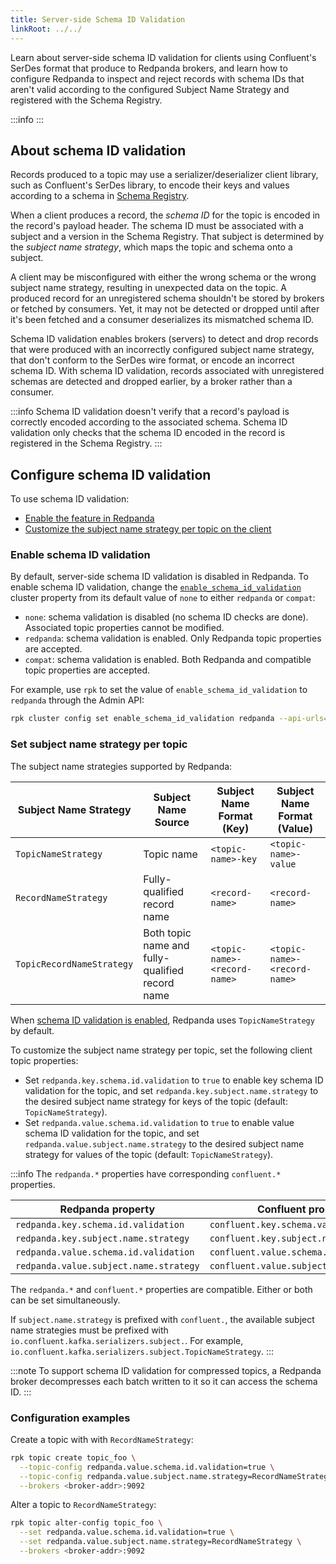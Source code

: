 ```yaml
---
title: Server-side Schema ID Validation
linkRoot: ../../
---
```


<head>
    <meta name="title" content="Server-side Schema ID Validation | Redpanda Docs"/>
    <meta name="description" content="Learn about server-side schema ID validation for clients using Confluent's SerDes format that produce to Redpanda brokers, and learn how to configure Redpanda to inspect and reject records with schema IDs that aren't valid according to the configured Subject Name Strategy and registered with the Schema Registry."/>
    <link rel="canonical" href="https://docs.redpanda.com/manage/schema-registry/" />
</head>


Learn about server-side schema ID validation for clients using Confluent's SerDes format that produce to Redpanda brokers, and learn how to configure Redpanda to inspect and reject records with schema IDs that aren't valid according to the configured Subject Name Strategy and registered with the Schema Registry.

:::info
<EnterpriseLicenseNote frontmatter={frontMatter}/>
:::

## About schema ID validation

Records produced to a topic may use a serializer/deserializer client library, such as Confluent's SerDes library, to encode their keys and values according to a schema in [Schema Registry](../schema-registry).

When a client produces a record, the *schema ID* for the topic is encoded in the record's payload header. 
The schema ID must be associated with a subject and a version in the Schema Registry. That subject is determined by the *subject name strategy*, which maps the topic and schema onto a subject.

A client may be misconfigured with either the wrong schema or the wrong subject name strategy, resulting in unexpected data on the topic. A produced record for an unregistered schema shouldn't be stored by brokers or fetched by consumers. Yet, it may not be detected or dropped until after it's been fetched and a consumer deserializes its mismatched schema ID.


Schema ID validation enables brokers (servers) to detect and drop records that were produced with an incorrectly configured subject name strategy, that don't conform to the SerDes wire format, or encode an incorrect schema ID. With schema ID validation, records associated with unregistered schemas are detected and dropped earlier, by a broker rather than a consumer. 

:::info
Schema ID validation doesn't verify that a record's payload is correctly encoded according to the associated schema. Schema ID validation only checks that the schema ID encoded in the record is registered in the Schema Registry.
:::


## Configure schema ID validation

To use schema ID validation:
- [Enable the feature in Redpanda](#enable-schema-id-validation)
- [Customize the subject name strategy per topic on the client](#set-subject-name-strategy-per-topic)

### Enable schema ID validation

By default, server-side schema ID validation is disabled in Redpanda. To enable schema ID validation, change the [`enable_schema_id_validation`](../../reference/cluster-properties#enable_schema_id_validation) cluster property from its default value of `none` to either `redpanda` or `compat`:

- `none`: schema validation is disabled (no schema ID checks are done). Associated topic properties cannot be modified.
- `redpanda`: schema validation is enabled. Only Redpanda topic properties are accepted.
- `compat`: schema validation is enabled. Both Redpanda and compatible topic properties are accepted.

For example, use `rpk` to set the value of `enable_schema_id_validation` to `redpanda` through the Admin API:

```bash
rpk cluster config set enable_schema_id_validation redpanda --api-urls=<admin-api-IP>:9644
```

### Set subject name strategy per topic

The subject name strategies supported by Redpanda:

| Subject Name Strategy | Subject Name Source | Subject Name Format (Key) | Subject Name Format (Value) |
|- | - | - | - |
| `TopicNameStrategy` | Topic name | `<topic-name>-key` | `<topic-name>-value` |
| `RecordNameStrategy` | Fully-qualified record name | `<record-name>` | `<record-name>` |
| `TopicRecordNameStrategy` | Both topic name and fully-qualified record name | `<topic-name>-<record-name>` | `<topic-name>-<record-name>`

When [schema ID validation is enabled](#enable-schema-id-validation), Redpanda uses `TopicNameStrategy` by default.

To customize the subject name strategy per topic, set the following client topic properties:

- Set `redpanda.key.schema.id.validation` to `true` to enable key schema ID validation for the topic, and set `redpanda.key.subject.name.strategy` to the desired subject name strategy for keys of the topic (default: `TopicNameStrategy`). 
- Set `redpanda.value.schema.id.validation` to `true` to enable value schema ID validation for the topic, and set `redpanda.value.subject.name.strategy` to the desired subject name strategy for values of the topic (default: `TopicNameStrategy`). 

:::info
The `redpanda.*` properties have corresponding `confluent.*` properties.

| Redpanda property | Confluent property |
| - | - |
| `redpanda.key.schema.id.validation` | `confluent.key.schema.validation` |
| `redpanda.key.subject.name.strategy` | `confluent.key.subject.name.strategy`  |
| `redpanda.value.schema.id.validation` | `confluent.value.schema.validation` |
| `redpanda.value.subject.name.strategy` | `confluent.value.subject.name.strategy` |

The `redpanda.*` and `confluent.*` properties are compatible. Either or both can be set simultaneously.

If `subject.name.strategy` is prefixed with `confluent.`, the available subject name strategies must be prefixed with `io.confluent.kafka.serializers.subject.`. For example, `io.confluent.kafka.serializers.subject.TopicNameStrategy`.
:::

:::note
To support schema ID validation for compressed topics, a Redpanda broker decompresses each batch written to it so it can access the schema ID.
:::

### Configuration examples

Create a topic with with `RecordNameStrategy`:

```bash
rpk topic create topic_foo \
  --topic-config redpanda.value.schema.id.validation=true \
  --topic-config redpanda.value.subject.name.strategy=RecordNameStrategy \
  --brokers <broker-addr>:9092
```

Alter a topic to `RecordNameStrategy`:

```bash
rpk topic alter-config topic_foo \
  --set redpanda.value.schema.id.validation=true \
  --set redpanda.value.subject.name.strategy=RecordNameStrategy \
  --brokers <broker-addr>:9092
```
